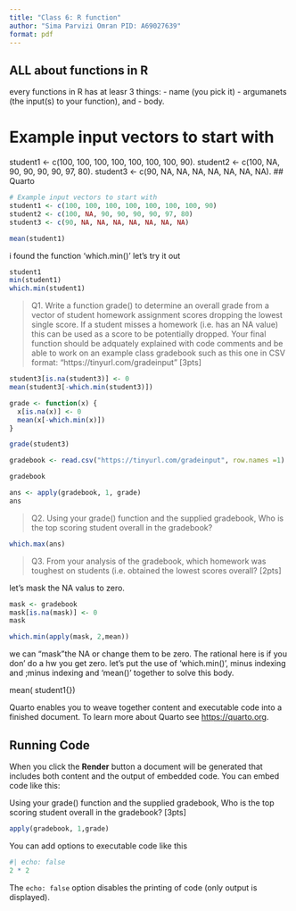 ```yaml
---
title: "Class 6: R function"
author: "Sima Parvizi Omran PID: A69027639"
format: pdf
---
```

## ALL about functions in R 


every functions in R has at leasr 3 things: 
- name (you pick it)
- argumanets (the input(s) to your function), and 
- body.




# Example input vectors to start with
student1 <- c(100, 100, 100, 100, 100, 100, 100, 90).
student2 <- c(100, NA, 90, 90, 90, 90, 97, 80).
student3 <- c(90, NA, NA, NA, NA, NA, NA, NA).
## Quarto
```r
# Example input vectors to start with
student1 <- c(100, 100, 100, 100, 100, 100, 100, 90)
student2 <- c(100, NA, 90, 90, 90, 90, 97, 80)
student3 <- c(90, NA, NA, NA, NA, NA, NA, NA)
```
```r
mean(student1)
```

i found the function 'which.min()' let's try it out
```r
student1
min(student1)
which.min(student1)
```

  
  
  
  >Q1. Write a function grade() to determine an overall grade from a vector of student homework
assignment scores dropping the lowest single score. If a student misses a homework (i.e. has an
NA value) this can be used as a score to be potentially dropped. Your final function should be
adquately explained with code comments and be able to work on an example class gradebook
such as this one in CSV format: “https://tinyurl.com/gradeinput” [3pts]


```r
student3[is.na(student3)] <- 0
mean(student3[-which.min(student3)])
```

```r
grade <- function(x) {
  x[is.na(x)] <- 0
  mean(x[-which.min(x)])
}

grade(student3)
```


```r
gradebook <- read.csv("https://tinyurl.com/gradeinput", row.names =1)

gradebook
```
```r
ans <- apply(gradebook, 1, grade)
ans
```
>Q2. Using your grade() function and the supplied gradebook, Who is the top scoring student
overall in the gradebook?

```r
which.max(ans)
```
>Q3. From your analysis of the gradebook, which homework was toughest on students (i.e. obtained
the lowest scores overall? [2pts]

let's mask the NA valus to zero.

```r
mask <- gradebook
mask[is.na(mask)] <- 0
mask
```

```r
which.min(apply(mask, 2,mean))
```





  
we can "mask"the NA or change them to be zero. The rational here is if you don' do a hw you get zero. 
let's put the use of 'which.min()', minus indexing and ;minus indexing and 'mean()' together to solve this body. 

mean( student1{})

Quarto enables you to weave together content and executable code into a finished document. To learn more about Quarto see <https://quarto.org>.

## Running Code

When you click the **Render** button a document will be generated that includes both content and the output of embedded code. You can embed code like this:

Using your grade() function and the supplied gradebook, Who is the top scoring student
overall in the gradebook? [3pts]

```r
apply(gradebook, 1,grade)
```



You can add options to executable code like this 

```r
#| echo: false
2 * 2
```

The `echo: false` option disables the printing of code (only output is displayed).
